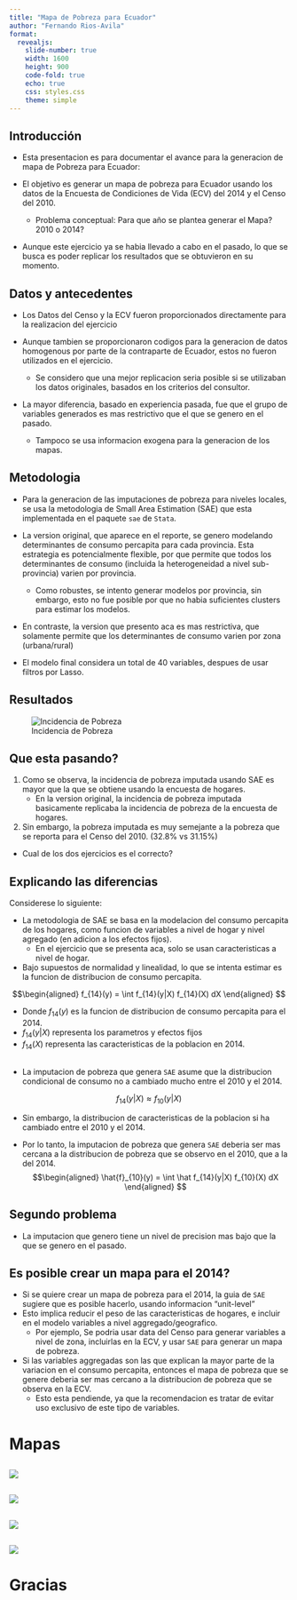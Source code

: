 ```yaml
---
title: "Mapa de Pobreza para Ecuador"
author: "Fernando Rios-Avila"
format: 
  revealjs: 
    slide-number: true
    width: 1600
    height: 900
    code-fold: true
    echo: true
    css: styles.css  
    theme: simple
---
```


## Introducción

- Esta presentacion es para documentar el avance para la generacion de mapa de Pobreza para Ecuador:

- El objetivo es generar un mapa de pobreza para Ecuador usando los datos de la Encuesta de Condiciones de Vida (ECV) del 2014 y el Censo del 2010.

    - Problema conceptual: Para que año se plantea generar el Mapa? 2010 o 2014?
 
- Aunque este ejercicio ya se habia llevado a cabo en el pasado, lo que se busca es poder replicar los resultados que se obtuvieron en su momento.

## Datos y antecedentes

- Los Datos del Censo y la ECV fueron proporcionados directamente para la realizacion del ejercicio

- Aunque tambien se proporcionaron codigos para la generacion de datos homogenous por parte de la contraparte de Ecuador, estos no fueron utilizados en el ejercicio.
    - Se considero que una mejor replicacion seria posible si se utilizaban los datos originales, basados en los criterios del consultor.
     
- La mayor diferencia, basado en experiencia pasada, fue que el grupo de variables generados es mas restrictivo que el que se genero en el pasado.
  - Tampoco se usa informacion exogena para la generacion de los mapas.

## Metodologia

- Para la generacion de las imputaciones de pobreza para niveles locales, se usa la metodologia de Small Area Estimation (SAE) que esta implementada en el paquete `sae` de `Stata`.

- La version original, que aparece en el reporte, se genero modelando determinantes de consumo percapita para cada provincia. Esta estrategia es potencialmente flexible, por que permite que todos los determinantes de consumo (incluida la heterogeneidad a nivel sub-provincia) varien por provincia.
    - Como robustes, se intento generar modelos por provincia, sin embargo, esto no fue posible por que no habia suficientes clusters para estimar los modelos.
- En contraste, la version que presento aca es mas restrictiva, que solamente permite que los determinantes de consumo varien por zona (urbana/rural) 

- El modelo final considera un total de 40 variables, despues de usar filtros por Lasso.

## Resultados

![Incidencia de Pobreza](fig1.png)

## Que esta pasando?

1. Como se observa, la incidencia de pobreza imputada usando SAE es mayor que la que se obtiene usando la encuesta de hogares.
    - En la version original, la incidencia de pobreza imputada basicamente replicaba la incidencia de pobreza de la encuesta de hogares.
2. Sin embargo, la pobreza imputada es muy semejante a la pobreza que se reporta para el Censo del 2010. (32.8% vs 31.15%)

- Cual de los dos ejercicios es el correcto?

## Explicando las diferencias

Considerese lo siguiente:

- La metodologia de SAE se basa en la modelacion del consumo percapita de los hogares, como funcion de variables a nivel de hogar y nivel agregado (en adicion a los efectos fijos).
  - En el ejercicio que se presenta aca, solo se usan caracteristicas a nivel de hogar.
- Bajo supuestos de normalidad y linealidad, lo que se intenta estimar es la funcion de distribucion de consumo percapita.

$$\begin{aligned}
f_{14}(y) = \int f_{14}(y|X) f_{14}(X) dX
\end{aligned}
$$

- Donde $f_{14}(y)$ es la funcion de distribucion de consumo percapita para el 2014. 
- $f_{14}(y|X)$ representa los parametros y efectos fijos
- $f_{14}(X)$ representa las caracteristicas de la poblacion en 2014.

##

- La imputacion de pobreza que genera `SAE` asume que la distribucion condicional de consumo no a cambiado mucho entre el 2010 y el 2014.

$$f_{14}(y|X) \approx f_{10}(y|X)$$

- Sin embargo, la distribucion de caracteristicas de la poblacion si ha cambiado entre el 2010 y el 2014.

- Por lo tanto, la imputacion de pobreza que genera `SAE` deberia ser mas cercana a la distribucion de pobreza que se observo en el 2010, que a la del 2014.
$$\begin{aligned}
\hat{f}_{10}(y) = \int \hat f_{14}(y|X) f_{10}(X) dX
\end{aligned}
$$

## Segundo problema

- La imputacion que genero tiene un nivel de precision mas bajo que la que se genero en el pasado.

 

## Es posible crear un mapa para el 2014?

- Si se quiere crear un mapa de pobreza para el 2014, la guia de `SAE` sugiere que es posible hacerlo, usando informacion "unit-level" 
- Esto implica reducir el peso de las caracteristicas de hogares, e incluir en el modelo variables a nivel aggregado/geografico. 
  - Por ejemplo, Se podria usar data del Censo para generar variables a nivel de zona, incluirlas en la ECV, y usar `SAE` para generar un mapa de pobreza.
- Si las variables aggregadas son las que explican la mayor parte de la variacion en el consumo percapita, entonces el mapa de pobreza que se genere deberia ser mas cercano a la distribucion de pobreza que se observa en la ECV.
    - Esto esta pendiende, ya que la recomendacion es tratar de evitar uso exclusivo de este tipo de variables.

# Mapas

## 

![](mapa1.png)

## 

![](mapa2.png)

## 

![](mapa3.png)

## 

![](mapa4.png)

# Gracias